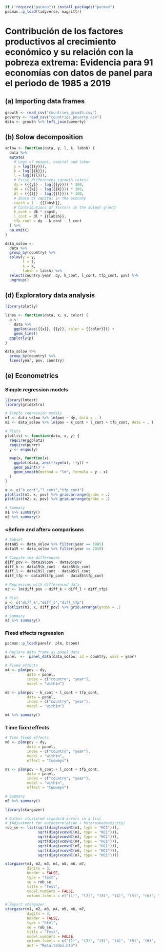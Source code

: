 ```r
if (!require("pacman")) install.packages("pacman")
pacman::p_load(tidyverse, magrittr)
```

# Contribución de los factores productivos al crecimiento económico y su relación con la pobreza extrema: Evidencia para 91 economías con datos de panel para el periodo de 1985 a 2019

## (a) Importing data frames

```r
growth <- read_csv("countries_growth.csv")
poverty <- read_csv("countries_poverty.csv")
data <- growth %>% left_join(poverty)
```

## (b) Solow decomposition

```r
solow <- function(data, y, l, k, labsh) {
  data %>%
  mutate(
    # Logs of output, capital and labor
    y = log({{y}}),
    k = log({{k}}),
    l = log({{l}}),
    # First differences (growth rates)
    dy = ({{y}} - lag({{y}})) * 100,
    dk = ({{k}} - lag({{k}})) * 100,
    dl = ({{l}} - lag({{l}})) * 100,
    # Share of capital in the economy
    capsh = 1 - {{labsh}},
    # Contributions of factors in the output growth
    k_cont = dk * capsh,
    l_cont = dl * {{labsh}},
    tfp_cont = dy - k_cont - l_cont
  ) %>%
  na.omit()
}

data_solow <- 
  data %>%
  group_by(country) %>%
  solow(y = y,
        l = l,
        k = k,
        labsh = labsh) %>% 
  select(country:year, dy, k_cont, l_cont, tfp_cont, pov) %>% 
  ungroup()
```

## (d) Exploratory data analysis

```r
library(plotly)

lines <- function(data, x, y, color) {
  p <- 
    data %>%
    ggplot(aes({{x}}, {{y}}, color = {{color}})) +
    geom_line() 
  ggplotly(p)
}

data_solow %>% 
  group_by(country) %>% 
  lines(year, pov, country)
```

## (e) Econometrics

### Simple regression models

```r
library(lmtest)
library(gridExtra)

# Simple regression models
m1 <- data_solow %>% lm(pov ~ dy, data = . ) 
m2 <- data_solow %>% lm(pov ~ k_cont + l_cont + tfp_cont, data = . )

# Plots
plotlist <- function(data, x, y) {
  require(ggplot2)
  require(purrr)
  y <- enquo(y)

  map(x, function(x)
    ggplot(data, aes(!!sym(x), !!y)) +
    geom_point() +
    geom_smooth(method = "lm", formula = y ~ x)
  )
}

x <- c("k_cont","l_cont","tfp_cont")
plotlist(m1, x, pov) %>% grid.arrange(grobs = .)
plotlist(m2, x, pov) %>% grid.arrange(grobs = .)

# Summary
m1 %>% summary()
m2 %>% summary()
```

### «Before and after» comparisons

```r
# Subset
data85 <- data_solow %>% filter(year == 1985)
data19 <- data_solow %>% filter(year == 2019)

# Compute the differences
diff_pov <- data19$pov - data85$pov
diff_k <- data19$k_cont - data85$k_cont
diff_l <- data19$l_cont - data85$l_cont
diff_tfp <- data19$tfp_cont - data85$tfp_cont

# Regression with differenced data
m3 <- lm(diff_pov ~ diff_k + diff_l + diff_tfp)

# Plot
x <- c("diff_k","diff_l","diff_tfp")
plotlist(m3, x, diff_pov) %>% grid.arrange(grobs = .)

# Summary
m3 %>% summary()
```

### Fixed effects regression

```r
pacman::p_load(panelr, plm, broom)

# Declare data frame as panel data
panel  <-  panel_data(data_solow, id = country, wave = year)
```

```r
# Fixed effects
m4 <- plm(pov ~ dy,
          data = panel,
          index = c("country", "year"),
          model = "within")

m5 <- plm(pov ~ k_cont + l_cont + tfp_cont,
          data = panel,
          index = c("country", "year"),
          model = "within")

m4 %>% summary()
```

### Time fixed effects

```r
# Time fixed effects
m6 <- plm(pov ~ dy,
          data = panel,
          index = c("country", "year"),
          model = "within",
          effect = "twoways")

m7 <- plm(pov ~ k_cont + l_cont + tfp_cont,
          data = panel,
          index = c("country", "year"),
          model = "within",
          effect = "twoways")

# Summary
m5 %>% summary()
```

```r
library(stargazer)

# Gather clustered standard errors in a list
# (Adjustment for autocorrelation + heteroskedasticity)
rob_se <- list(sqrt(diag(vcovHC(m1, type = "HC1"))),
               sqrt(diag(vcovHC(m2, type = "HC1"))),
               sqrt(diag(vcovHC(m3, type = "HC1"))),
               sqrt(diag(vcovHC(m4, type = "HC1"))),
               sqrt(diag(vcovHC(m5, type = "HC1"))),
               sqrt(diag(vcovHC(m6, type = "HC1"))),
               sqrt(diag(vcovHC(m7, type = "HC1"))))

stargazer(m1, m2, m3, m4, m5, m6, m7,
          digits = 3,
          header = FALSE,
          type = "text", 
          se = rob_se,
          title = "Test",
          model.numbers = FALSE,
          column.labels = c("(1)", "(2)", "(3)", "(4)", "(5)", "(6)", "(7)"))
```

```r
# Export stargazer
stargazer(m1, m2, m3, m4, m5, m6, m7,
          digits = 3,
          header = FALSE,
          type = "html", 
          se = rob_se,
          title = "Test",
          model.numbers = FALSE,
          column.labels = c("(1)", "(2)", "(3)", "(4)", "(5)", "(6)", "(7)"),
          out = "Resultados.htm")
```
